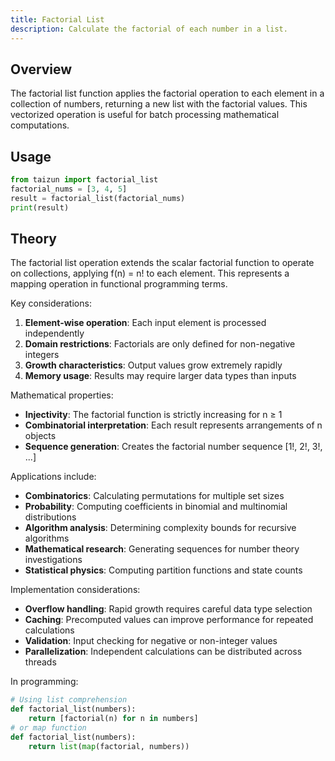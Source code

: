 ```yaml
---
title: Factorial List
description: Calculate the factorial of each number in a list.
---
```


## Overview

The factorial list function applies the factorial operation to each element in a collection of numbers, returning a new list with the factorial values. This vectorized operation is useful for batch processing mathematical computations.

## Usage

```python
from taizun import factorial_list
factorial_nums = [3, 4, 5]
result = factorial_list(factorial_nums)
print(result)
```

## Theory

The factorial list operation extends the scalar factorial function to operate on collections, applying f(n) = n! to each element. This represents a mapping operation in functional programming terms.

Key considerations:
1. **Element-wise operation**: Each input element is processed independently
2. **Domain restrictions**: Factorials are only defined for non-negative integers
3. **Growth characteristics**: Output values grow extremely rapidly
4. **Memory usage**: Results may require larger data types than inputs

Mathematical properties:
- **Injectivity**: The factorial function is strictly increasing for n ≥ 1
- **Combinatorial interpretation**: Each result represents arrangements of n objects
- **Sequence generation**: Creates the factorial number sequence [1!, 2!, 3!, ...]

Applications include:
- **Combinatorics**: Calculating permutations for multiple set sizes
- **Probability**: Computing coefficients in binomial and multinomial distributions
- **Algorithm analysis**: Determining complexity bounds for recursive algorithms
- **Mathematical research**: Generating sequences for number theory investigations
- **Statistical physics**: Computing partition functions and state counts

Implementation considerations:
- **Overflow handling**: Rapid growth requires careful data type selection
- **Caching**: Precomputed values can improve performance for repeated calculations
- **Validation**: Input checking for negative or non-integer values
- **Parallelization**: Independent calculations can be distributed across threads

In programming:
```python
# Using list comprehension
def factorial_list(numbers):
    return [factorial(n) for n in numbers]
# or map function
def factorial_list(numbers):
    return list(map(factorial, numbers))
```